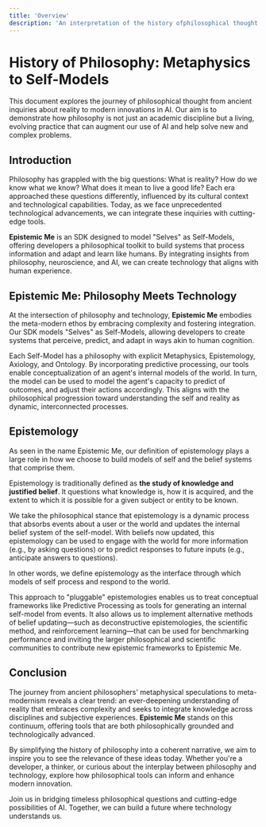 ```yaml
---
title: 'Overview'
description: 'An interpretation of the history ofphilosophical thought'
---
```


# History of Philosophy: Metaphysics to Self-Models

This document explores the journey of philosophical thought from ancient inquiries about reality to modern innovations in AI. Our aim is to demonstrate how philosophy is not just an academic discipline but a living, evolving practice that can augment our use of AI and help solve new and complex problems.

## Introduction

Philosophy has grappled with the big questions: What is reality? How do we know what we know? What does it mean to live a good life? Each era approached these questions differently, influenced by its cultural context and technological capabilities. Today, as we face unprecedented technological advancements, we can integrate these inquiries with cutting-edge tools.

**Epistemic Me** is an SDK designed to model "Selves" as Self-Models, offering developers a philosophical toolkit to build systems that process information and adapt and learn like humans. By integrating insights from philosophy, neuroscience, and AI, we can create technology that aligns with human experience.

## Epistemic Me: Philosophy Meets Technology

At the intersection of philosophy and technology, **Epistemic Me** embodies the meta-modern ethos by embracing complexity and fostering integration. Our SDK models "Selves" as Self-Models, allowing developers to create systems that perceive, predict, and adapt in ways akin to human cognition.

Each Self-Model has a philosophy with explicit Metaphysics, Epistemology, Axiology, and Ontology. By incorporating predictive processing, our tools enable conceptualization of an agent's internal models of the world. In turn, the model can be used to model the agent's capacity to predict of outcomes, and adjust their actions accordingly. This aligns with the philosophical progression toward understanding the self and reality as dynamic, interconnected processes.

## Epistemology

As seen in the name Epistemic Me, our definition of epistemology plays a large role in how we choose to build models of self and the belief systems that comprise them.

Epistemology is traditionally defined as **the study of knowledge and justified belief**. It questions what knowledge is, how it is acquired, and the extent to which it is possible for a given subject or entity to be known.

We take the philosophical stance that epistemology is a dynamic process that absorbs events about a user or the world and updates the internal belief system of the self-model. With beliefs now updated, this epistemology can be used to engage with the world for more information (e.g., by asking questions) or to predict responses to future inputs (e.g., anticipate answers to questions).

In other words, we define epistemology as the interface through which models of self process and respond to the world.

This approach to "pluggable" epistemologies enables us to treat conceptual frameworks like Predictive Processing as tools for generating an internal self-model from events. It also allows us to implement alternative methods of belief updating—such as deconstructive epistemologies, the scientific method, and reinforcement learning—that can be used for benchmarking performance and inviting the larger philosophical and scientific communities to contribute new epistemic frameworks to Epistemic Me.

## Conclusion

The journey from ancient philosophers' metaphysical speculations to meta-modernism reveals a clear trend: an ever-deepening understanding of reality that embraces complexity and seeks to integrate knowledge across disciplines and subjective experiences. **Epistemic Me** stands on this continuum, offering tools that are both philosophically grounded and technologically advanced.

By simplifying the history of philosophy into a coherent narrative, we aim to inspire you to see the relevance of these ideas today. Whether you're a developer, a thinker, or curious about the interplay between philosophy and technology, explore how philosophical tools can inform and enhance modern innovation.

Join us in bridging timeless philosophical questions and cutting-edge possibilities of AI. Together, we can build a future where technology understands us. 
